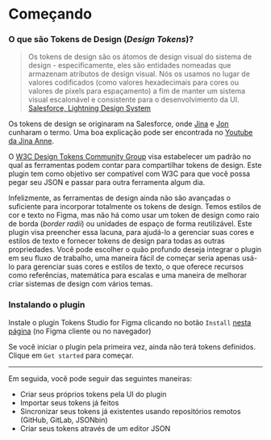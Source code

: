 # Começando

### O que são Tokens de Design (*Design Tokens*)?
> Os tokens de design são os átomos de design visual do sistema de design - especificamente, eles são entidades nomeadas que armazenam atributos de design visual. Nós os usamos no lugar de valores codificados (como valores hexadecimais para cores ou valores de pixels para espaçamento) a fim de manter um sistema visual escalonável e consistente para o desenvolvimento da UI.
[Salesforce, Lightning Design System](https://www.lightningdesignsystem.com/design-tokens/)

Os tokens de design se originaram na Salesforce, onde [Jina](https://twitter.com/jina) e [Jon](https://twitter.com/jonnyl) cunharam o termo. Uma boa explicação pode ser encontrada no [Youtube da Jina Anne](https://www.youtube.com/watch?v=q5qIowMyVt8).

O [W3C Design Tokens Community Group](https://github.com/design-tokens/community-group) visa estabelecer um padrão no qual as ferramentas podem contar para compartilhar tokens de design. Este plugin tem como objetivo ser compatível com W3C para que você possa pegar seu JSON e passar para outra ferramenta algum dia.

Infelizmente, as ferramentas de design ainda não são avançadas o suficiente para incorporar totalmente os tokens de design. Temos estilos de cor e texto no Figma, mas não há como usar um token de design como raio de borda (*border radii*) ou unidades de espaço de forma reutilizável. Este plugin visa preencher essa lacuna, para ajudá-lo a gerenciar suas cores e estilos de texto e fornecer tokens de design para todas as outras propriedades. Você pode escolher o quão profundo deseja integrar o plugin em seu fluxo de trabalho, uma maneira fácil de começar seria apenas usá-lo para gerenciar suas cores e estilos de texto, o que oferece recursos como referências, matemática para escalas e uma maneira de melhorar criar sistemas de design com vários temas.

### Instalando o plugin

Instale o plugin Tokens Studio for Figma clicando no botão `Install` [nesta página](https://www.figma.com/community/plugin/843461159747178978) (no Figma cliente ou no navegador)

Se você iniciar o plugin pela primeira vez, ainda não terá tokens definidos. Clique em `Get started` para começar.

---



<ReactPlayer
  muted
  playsinline
  width="100%"
  height="auto"
  loop
  playing
  controls
  url="/getting-started.mp4"
/>

Em seguida, você pode seguir das seguintes maneiras:

- Criar seus próprios tokens pela UI do plugin
- Importar seus tokens já feitos
- Sincronizar seus tokens já existentes usando repositórios remotos (GitHub, GitLab, JSONbin)
- Criar seus tokens através de um editor JSON
